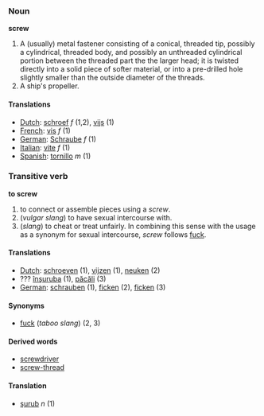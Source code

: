 ===Noun===
'''screw'''
#A (usually) metal fastener consisting of a conical, threaded tip, possibly a cylindrical, threaded body, and possibly an unthreaded cylindrical portion between the threaded part the the larger head; it is twisted directly into a solid piece of softer material, or into a pre-drilled hole slightly smaller than the outside diameter of the threads.
#A ship's propeller.

====Translations====
*[[Dutch]]: [[schroef]] ''f'' (1,2), [[vijs]] (1)
*[[French]]: [[vis]] ''f'' (1)
*[[German]]: [[Schraube]] ''f'' (1)
*[[Italian]]: [[vite]] ''f'' (1)
*[[Spanish]]: [[tornillo]] ''m'' (1)

===Transitive verb===
'''to screw'''

#to connect or assemble pieces using a ''screw''.
#(''vulgar slang'') to have sexual intercourse with.
#(''slang'') to cheat or treat unfairly.  In combining this sense with the usage as a synonym for sexual intercourse, ''screw'' follows [[fuck]].

====Translations====
*[[Dutch]]: [[schroeven]] (1), [[vijzen]] (1), [[neuken]] (2)
*??? [[înşuruba]] (1), [[păcăli]] (3)
*[[German]]: [[schrauben]] (1), [[ficken]] (2), [[ficken]] (3)

====Synonyms====
*[[fuck]] (''taboo slang'') (2, 3)

====Derived words====
*[[screwdriver]]
*[[screw-thread]]

====Translation====
*[[şurub]] ''n'' (1)